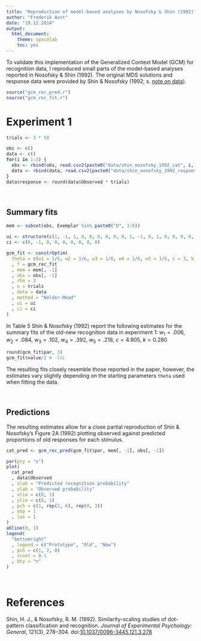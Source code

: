 ```yaml
---
title: "Reproduction of model-based analyses by Nosofsky & Shin (1992)"
author: "Frederik Aust"
date: "19.12.2014"
output:
  html_document:
    theme: spacelab
    toc: yes
---
```


To validate this implementation of the Generalized Context Model (GCM) for recognition data, I reproduced small parts of the model-based analyses reported in Nosofsky & Shin (1992). The original MDS solutions and response data were provided by Shin & Nosofsky (1992; s. [note on data](data/README.html)).

```r
source("gcm_rec_pred.r")
source("gcm_rec_fit.r")
```

# Experiment 1

```r
trials <- 3 * 50

obs <- c()
data <- c()
for(i in 1:3) {
  obs <- rbind(obs, read.csv2(paste0("data/shin_nosofsky_1992_cat", i, ".csv")))
  data <- rbind(data, read.csv2(paste0("data/shin_nosofsky_1992_responses_cat", i, ".csv")))
}
data$response <- round(data$Observed * trials)
```

<br />

## Summary fits

```r
mem <- subset(obs, Exemplar %in% paste0("O", 1:6))

ui <- structure(c(1, -1, 1, 0, 0, 0, 0, 0, 0, 1, -1, 0, 1, 0, 0, 0, 0, 0, 1, -1, 0, 0, 1, 0, 0, 0, 0, 1, -1, 0, 0, 0, 1, 0, 0, 0, 1, -1, 0, 0, 0, 0, 1, 0, 0, 0, 0, 0, 0, 0, 0, 0, 1, 0, 0, 0, 0, 0, 0, 0, 0, 0, 1), .Dim = c(9L, 7L), .Dimnames = list(NULL, NULL))
ci <- c(0, -1, 0, 0, 0, 0, 0, 0, 0)

gcm_fit <- constrOptim(
  theta = c(w1 = 1/6, w2 = 1/6, w3 = 1/6, w4 = 1/6, w5 = 1/6, c = 3, k = 1)
  , f = gcm_rec_fit
  , mem = mem[, -1]
  , obs = obs[, -1]
  , rho = 2
  , n = trials
  , data = data
  , method = "Nelder-Mead"
  , ui = ui
  , ci = ci
)
```

In Table 5 Shin & Nosofsky (1992) report the following estimates for the summary fits of the old-new recognition data in experiment 1: $w_1 = .006$, $w_2 = .084$, $w_3 = .102$, $w_4 = .392$, $w_5 = .218$, $c = 4.905$, $k = 0.280$

```r
round(gcm_fit$par, 3)
gcm_fit$value/2 # -lnL
```

The resulting fits closely resemble those reported in the paper, however, the estimates vary slightly depending on the starting parameters `theta` used when fitting the data.

<br />

## Predictions
The resulting estimates allow for a close partial reproduction of Shin & Nosofsky's Figure 2A (1992) plotting observed against predicted proportions of old responses for each stimulus.

```r
cat_pred <- gcm_rec_pred(gcm_fit$par, mem[, -1], obs[, -1])

par(pty = "s")
plot(
  cat_pred
  , data$Observed
  , xlab = "Predicted recognition probability"
  , ylab = "Observed probability"
  , xlim = c(0, 1)
  , ylim = c(0, 1)
  , pch = c(1, rep(2, 6), rep(0, 3))
  , asp = 1
  , las = 1
)
abline(0, 1)
legend(
  "bottomright"
  , legend = c("Prototype", "Old", "New")
  , pch = c(1, 2, 0)
  , inset = 0.1
  , bty = "n"
)
```

<br />

# References
Shin, H. J., & Nosofsky, R. M. (1992). Similarity-scaling studies of dot-pattern classification and recognition. *Journal of Experimental Psychology: General*, 121(3), 278–304. doi:[10.1037/0096-3445.121.3.278](https://doi.org/10.1037/0096-3445.121.3.278)
